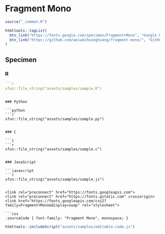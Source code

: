 # Fragment Mono

```r
source("_common.R")
```

```r
htmltools::tagList(
  btn_link("https://fonts.google.com/specimen/Fragment+Mono", "Google Fonts"),
  btn_link("https://github.com/weiweihuanghuang/fragment-mono/", "GitHub")
)
```

## Specimen

### R

```r
```r
xfun::file_string("assets/samples/sample.R")
```
```

### Python

```python
```r
xfun::file_string("assets/samples/sample.py")
```
```

### C

```c
```r
xfun::file_string("assets/samples/sample.c")
```
```

### JavaScript

```javascript
```r
xfun::file_string("assets/samples/sample.js")
```
```

<link rel="preconnect" href="https://fonts.googleapis.com">
<link rel="preconnect" href="https://fonts.gstatic.com" crossorigin>
<link href="https://fonts.googleapis.com/css2?family=Fragment+Mono&display=swap" rel="stylesheet">

```css
.sourceCode { font-family: "Fragment Mono", monospace; }
```

```r
htmltools::includeScript("assets/samples/editable-code.js")
```
